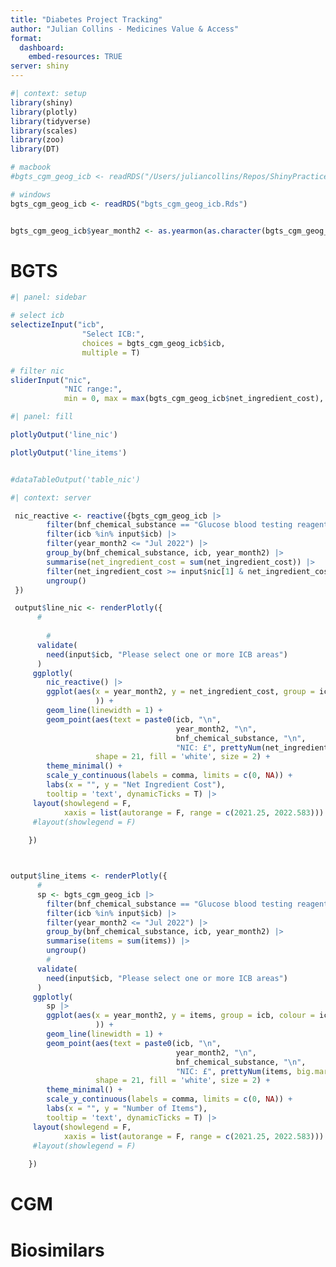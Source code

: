 ```yaml
---
title: "Diabetes Project Tracking"
author: "Julian Collins - Medicines Value & Access"
format:
  dashboard:
    embed-resources: TRUE
server: shiny
---
```


```r
#| context: setup
library(shiny)
library(plotly)
library(tidyverse)
library(scales)
library(zoo)
library(DT)

# macbook
#bgts_cgm_geog_icb <- readRDS("/Users/juliancollins/Repos/ShinyPractice/bgts_cgm/bgts_cgm_geog_icb.Rds")

# windows
bgts_cgm_geog_icb <- readRDS("bgts_cgm_geog_icb.Rds")


bgts_cgm_geog_icb$year_month2 <- as.yearmon(as.character(bgts_cgm_geog_icb$year_month3), "%Y%m")

```

# BGTS

```r
#| panel: sidebar

# select icb
selectizeInput("icb",
                "Select ICB:",
                choices = bgts_cgm_geog_icb$icb,
                multiple = T)

# filter nic
sliderInput("nic",
            "NIC range:",
            min = 0, max = max(bgts_cgm_geog_icb$net_ingredient_cost), value = c(0, 1e5))

```



```r
#| panel: fill

plotlyOutput('line_nic')

plotlyOutput('line_items')


#dataTableOutput('table_nic')

```




```r
#| context: server

 nic_reactive <- reactive({bgts_cgm_geog_icb |> 
        filter(bnf_chemical_substance == "Glucose blood testing reagents") |> 
        filter(icb %in% input$icb) |> 
        filter(year_month2 <= "Jul 2022") |> 
        group_by(bnf_chemical_substance, icb, year_month2) |> 
        summarise(net_ingredient_cost = sum(net_ingredient_cost)) |> 
        filter(net_ingredient_cost >= input$nic[1] & net_ingredient_cost <= input$nic[2]) |> 
        ungroup() 
 })

 output$line_nic <- renderPlotly({
      #
      
        # 
      validate(
        need(input$icb, "Please select one or more ICB areas")
      )
     ggplotly(
        nic_reactive() |> 
        ggplot(aes(x = year_month2, y = net_ingredient_cost, group = icb, colour = icb
                   )) +
        geom_line(linewidth = 1) +
        geom_point(aes(text = paste0(icb, "\n",
                                     year_month2, "\n",
                                     bnf_chemical_substance, "\n",
                                     "NIC: £", prettyNum(net_ingredient_cost, big.mark = ","))), 
                   shape = 21, fill = 'white', size = 2) +
        theme_minimal() +
        scale_y_continuous(labels = comma, limits = c(0, NA)) +
        labs(x = "", y = "Net Ingredient Cost"),
        tooltip = 'text', dynamicTicks = T) |> 
     layout(showlegend = F, 
            xaxis = list(autorange = F, range = c(2021.25, 2022.583)))
     #layout(showlegend = F)
        
    })



output$line_items <- renderPlotly({
      #
      sp <- bgts_cgm_geog_icb |> 
        filter(bnf_chemical_substance == "Glucose blood testing reagents") |> 
        filter(icb %in% input$icb) |> 
        filter(year_month2 <= "Jul 2022") |> 
        group_by(bnf_chemical_substance, icb, year_month2) |> 
        summarise(items = sum(items)) |> 
        ungroup() 
        # 
      validate(
        need(input$icb, "Please select one or more ICB areas")
      )
     ggplotly(
        sp |> 
        ggplot(aes(x = year_month2, y = items, group = icb, colour = icb
                   )) +
        geom_line(linewidth = 1) +
        geom_point(aes(text = paste0(icb, "\n",
                                     year_month2, "\n",
                                     bnf_chemical_substance, "\n",
                                     "NIC: £", prettyNum(items, big.mark = ","))), 
                   shape = 21, fill = 'white', size = 2) +
        theme_minimal() +
        scale_y_continuous(labels = comma, limits = c(0, NA)) +
        labs(x = "", y = "Number of Items"),
        tooltip = 'text', dynamicTicks = T) |> 
     layout(showlegend = F, 
            xaxis = list(autorange = F, range = c(2021.25, 2022.583)))
     #layout(showlegend = F)
        
    })


```

# CGM


# Biosimilars


